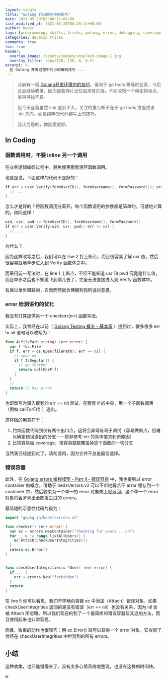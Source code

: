 ```yaml
---
layout: single
title: "Golang 代码编写中的技巧"
date: 2021-05-28T05:00:11+08:00
last_modified_at: 2021-05-28T08:29:11+08:00
author: hedzr
tags: [programming, skills, tricks, golang, error, debugging, coverage, nested]
categories: develop tricks
comments: true
toc: true
header:
  overlay_image: /assets/images/unsplash-image-1.jpg
  overlay_filter: rgba(128, 128, 0, 0.3)
excerpt: >-
  在 Golang 开发过程中的小的编码技巧 ...
---
```


> 此前有一篇 [Golang开发环境中的技巧](https://hedzr.com/develop/tricks/go-tricks/)，偏向于 go tools 等等的记录，今后还会继续收录，因为那些碎片记忆起来有负担，不如收归一个确定的地点，省得寻找不易。
>
> 但今天这篇虽然 link 差别不大，关注的重点却不在于 go tools 方面或者 ide 方向，而是纯粹的代码编写上的技巧。
>
> 我认为是的，你随意就好。

## In Coding

### 函数调用时，不要 inline 另一个调用

在业务逻辑编码过程中，避免使用嵌套连环函数调用。

也就是说，下面这样的代码不是好的：

```go
if err = user.Verify(formUserID(), formUsername(), formPassword()); err != nil {
  // ...
}
```

怎么才是好的？将函数调用分离开，每个函数调用的参数都是简单的，可就地计算的，如同这样：

```go
uid, usr, pwd := formUserID(), formUsername(), formPassword()
if err = user.Verify(uid, usr, pwd); err != nil {
  // ...
}
```

为什么？

因为这样改写之后，我们可以在 line 2 打上断点，而且很容易了解 usr 值，然后很容易就地单步进入到 Verify 函数体之中。

而采用前一写法时，在 line 1 上断点，不但不能知道 usr 和 pwd 究竟是什么值，而且单步之后也不知道飞到哪儿去了，完全无法直接进入到 Verify 函数体中。

有做过单步跟踪的，自然而然就会理解到我所说的意思。

### error 检测语句的优化

我没有打算提供另一个 checkerr(err) 函数写法。

实际上，我曾经在以前（ [Golang Testing 概览 - 基本篇](https://hedzr.com/golang/testing/golang-testing-1/#4-%E5%96%84%E7%94%A8-if-err--nil) ）提到过，很多很多 err != nil 语句可以改写为：

```go
func A(filePath string) (err error) {
  var f *os.File
  if f, err = os.Open(filePath); err == nil {
    // open ok
    if f.IsRegular() {
      // go further ...
      return callForF(f)
    }
  }
  //
  return // has error
}
```

也即改写为深入嵌套的 err == nil 测试，在嵌套 if 的中央，用一个子函数调用（例如 callForF(f) ）逃出。

这样做的用意在于：

1. 约束函数代码到仅有两个出口点，这将会非常有利于调试（容易做断点，但难以确定错误退出的分支——除非参考 err 的具体值来判断原因）
2. 比较容易做 coverage，很容易就能覆盖掉这个函数的一切分支

当然我已经提到过了，请勿滥用，因为它并不总是最佳选择。

### 错误容器

此外，在 [Golang errors 编程模型 - Part II - 错误容器](https://hedzr.com/golang/errors/golang-errors-2/#%E9%94%99%E8%AF%AF%E5%AE%B9%E5%99%A8) 中，我也提到过 error container 的概念。借助于 hedzr/errors.v2 可以不断地将若干 error 缓存到一个 container 中，然后收束为一个单一的 error 对象向上层返回。这个单一个 error 对象将会罗列出全部发生过的 errors。

最简短的示意性代码片段为：

```go
import "gopkg.in/hedzr/errors.v2"

func checker() (err error) {
  var ec = errors.NewContainer("Checking for users ...\n")
  for _, u := range listAllUsers() {
    ec.Attach(checkUserIntegrities())
  }
  return ec.Error()
}


func checkUserIntegrities(u *User) (err error) {
  if ... {
    err = errors.New("forbidden")
  }
  return
}
```

在 line 5 你可以看见，我们不停地向容器 ec 中添加（Attach）错误对象，如果 checkUserIntegrities 返回的是没有错误（err == nil）也没有关系，因为 nil 会被 Attach 所忽略。所以我们现在的到了一个最简练的错误容器及其追加方法，而且使用起来也非常容易。

而且，收束的动作也很轻巧：用 ec.Error() 就可以获得一个 error 对象，它收容了曾经在 checkUserIntegrities 中检测到的所有 errors。

## 小结

这种收集，也只能慢慢来了。没有太多心情系统地整理，也没有这样的时间块。

🔚
